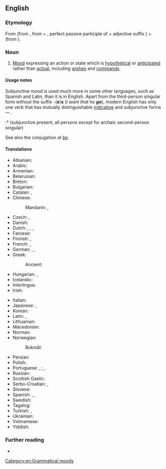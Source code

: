 ==English==

===Etymology===
From {{m|en|subjunctive}} (from {{etyl|la|en}} {{m|la|subjunctivus}}, from {{m|la|sub-||under}} + {{m|la|junctus||joined}}, perfect passive participle of {{m|la|jungere||to join}} + adjective suffix {{m|la|-ivus}}) + {{m|en|mood}} (from {{etyl|la|en}} {{m|la|modus}}).

===Noun===
{{examples|
* ''If John '''were''' here, he would know what to do.''
* ''If this '''be''' liberty, then give me death!''
* ''I wish that I '''were''' there.''
* ''I want that he '''go'''.''
}}
{{en-noun}}

# {{lb|en|grammar}} [[mood#Etymology_2|Mood]] expressing an action or state which is [[hypothetical]] or [[anticipated]] rather than [[actual]], including [[wish]]es and [[command]]s.
#: {{syn|en|conjunctive|conjunctive mode|conjunctive mood|subjunctive|subjunctive mode}}

====Usage notes====
Subjunctive mood is used much more in some other languages, such as Spanish and Latin, than it is in English. Apart from the third-person singular form without the suffix -('''e''')'''s''' (''I want that he '''go'''''), modern English has only one verb that has mutually distinguishable [[indicative mood|indicative]] and subjunctive forms &mdash; {{m|en|be}}.

:* {{m|en|be}} (subjunctive present, all persons except for archaic second-person singular)
:: {{ux|en|I suggest that that measure '''be''' taken.}}
:: {{ux|en|It is important that we all '''be''' at the meeting.}}
:* {{m|en|beest}} (archaic second-person singular, subjunctive present)
:: {{RQ:Shakespeare Tempest|act=III|scene=II|passage=Stephano!—If thou '''beest''' Stephano, touch me, and speak to me; for I am Trinculo:—be not afeared—thy good friend Trinculo.}}
:* {{m|en|wert}} (archaic second-person singular, subjunctive past)
:: {{R:King James Version|Job|8|6|passage=If thou '''wert''' pure and upright; surely now he would awake for thee, {{...}}}}
:: {{R:King James Version|Revelation|3|15|passage=I know thy works, that thou art neither cold nor hot: I would thou '''wert''' cold or hot.}}
:* {{m|en|were}} (subjunctive past, all persons except for archaic second-person singular)
:: {{ux|en|If John '''were''' here, he would know what to do.}}
:: {{ux|en|If they '''were''' in trouble, I would help them.}}

See also the conjugation at ''[[be#Conjugation|be]]''.

====Translations====
{{trans-top|subjunctive mood}}
* Albanian: {{t|sq|mënyra lidhore|f}}
* Arabic: {{t|ar|حالَةُ النَّصْبِ|f}}
* Armenian: {{t+|hy|ըղձական եղանակ}}
* Belarusian: {{t|be|умо́ўны лад|m}}
* Breton: {{t+|br|doare-sujañ|m}}
* Bulgarian: {{t|bg|усло́вно наклоне́ние|n}}
* Catalan: {{t|ca|mode subjuntiu|m}}, {{t+|ca|subjuntiu}}
* Chinese:
*: Mandarin: {{t+|cmn|虛擬語氣|sc=Hani}}, {{t+|cmn|虚拟语气|tr=xūnǐ yǔqì|sc=Hani}}
* Czech: {{t|cs|konjunktiv|m}}, {{t|cs|subjunktiv|m}}
* Danish: {{t|da|konjunktiv|c}}
* Dutch: {{t+|nl|aanvoegende wijs|m}}, {{t+|nl|bijvoegende wijs|m}}, {{t+|nl|conjunctief|m}}, {{t+|nl|subjunctief|m}}
* Faroese: {{t|fo|hugsháttur|m}}
* Finnish: {{t+|fi|konjunktiivi}} {{qualifier|esp. applied for Latin and German}}, {{t+|fi|subjunktiivi}} {{qualifier|esp. applied for English and descendants of Latin}}
* French: {{t+|fr|subjonctif|m}},
* German: {{t+|de|Konjunktiv|m}}, {{t+|de|Möglichkeitsform|f}}, {{t+|de|Subjunktiv|m}} {{qualifier|rare}}
* Greek: {{t+|el|υποτακτική|f}}
*: Ancient: {{t|grc|ὑποτακτική|f}}
* Hungarian: {{t+|hu|kötőmód}}, {{t+|hu|felszólító mód}} {{q|see also ''Usage notes'' of the latter article}}
* Icelandic: {{t+|is|viðtengingarháttur|m}}
* Interlingua: {{t|ia|subjunctivo|m}}
* Irish: {{t|ga|modh foshuiteach|m}}
{{trans-mid}}
* Italian: {{t+|it|congiuntivo|m}}
* Japanese: {{t|ja|仮定法|tr=かていほう, katei-hō}}, {{t+|ja|接続法|tr=せつぞくほう, setsuzokuhō}}
* Korean: {{t+|ko|가정법(假定法)}}
* Latin: {{t|la|[[modus]] [[coniunctivus]]}}, {{t|la|[[modus]] [[adiunctivus]]}}
* Lithuanian: {{t+|lt|tariamoji nuosaka}}
* Macedonian: {{t|mk|погодбен начин|m}}
* Norman: {{t|nrf|subjonctif|m}}
* Norwegian: {{t|no|konjunktiv|m}}
*: Bokmål: {{t|nb|konjunktiv|m}}
* Persian: {{t+|fa|التزامی|tr=eltezâmi|sc=fa-Arab}}
* Polish: {{t+|pl|tryb łączący|m}}
* Portuguese: {{t+|pt|modo conjuntivo|m}}, {{t+|pt|conjuntivo|m}} {{qualifier|Portugal}}; {{t+|pt|modo subjuntivo|m}}, {{t+|pt|subjuntivo|m}} {{qualifier|Brazil}}
* Russian: {{t+|ru|сослага́тельное наклоне́ние|n}}
* Scottish Gaelic: {{t|gd|modh fo-leantach|m}}
* Serbo-Croatian: {{t+|sh|konjunktiv|m}}, {{t|sh|vezni način|m}}
* Slovene: {{t|sl|pogojni naklon|m}}
* Spanish: {{t+|es|modo subjuntivo|m}}, {{t+|es|subjuntivo|m}}, {{t+|es|conjuntivo|m}}
* Swedish: {{t+|sv|konjunktiv|c}}
* Tagalog: {{t|tl|panaganong pasakali}}
* Turkish: {{t+|tr|istek kipi}}, {{t+|tr|dilek kipi}}
* Ukrainian: {{t+|uk|умо́вний спо́сіб|m}}
* Vietnamese: {{t|vi|thức giả định}}
* Yiddish: {{t|yi|קאָניונקטיוו|m}}
{{trans-bottom}}

===Further reading===
* {{pedia}}

[[Category:en:Grammatical moods]]